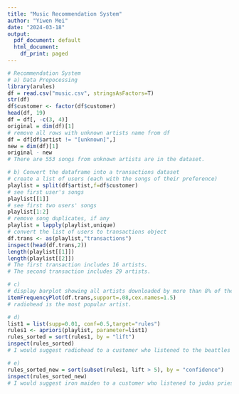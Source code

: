 ```yaml
---
title: "Music Recommendation System"
author: "Yiwen Mei"
date: "2024-03-18"
output:
  pdf_document: default
  html_document:
    df_print: paged
---
```


```r
# Recommendation System
# a) Data Prepocessing
library(arules) 
df = read.csv("music.csv", stringsAsFactors=T)
str(df)
df$customer <- factor(df$customer)
head(df, 19)
df = df[, -c(3, 4)]
original = dim(df)[1]
# remove all rows with unknown artists name from df
df = df[df$artist != "[unknown]",]
new = dim(df)[1]
original - new
# There are 553 songs from unknown artists are in the dataset.

# b) Convert the dataframe into a transactions dataset
# create a list of users (each with the songs of their preference)
playlist = split(df$artist,f=df$customer)
# see first user's songs
playlist[[1]]
# see first two users' songs
playlist[1:2]
# remove song duplicates, if any
playlist = lapply(playlist,unique)
# convert the list of users to transactions object
df.trans <- as(playlist,"transactions")
inspect(head(df.trans,2))
length(playlist[[1]])
length(playlist[[2]])
# The first transaction includes 16 artists.
# The second transaction includes 29 artists.

# c)
# display barplot showing all artists downloaded by more than 8% of the customers (support at least 0.08)
itemFrequencyPlot(df.trans,support=.08,cex.names=1.5)
# radiohead is the most popular artist.

# d)
list1 = list(supp=0.01, conf=0.5,target="rules")
rules1 <- apriori(playlist, parameter=list1)
rules_sorted = sort(rules1, by = "lift")
inspect(rules_sorted)
# I would suggest radiohead to a customer who listened to the beattles and the smashing punmpkins.

# e)
rules_sorted_new = sort(subset(rules1, lift > 5), by = "confidence")
inspect(rules_sorted_new)
# I would suggest iron maiden to a customer who listened to judas priest.



```



